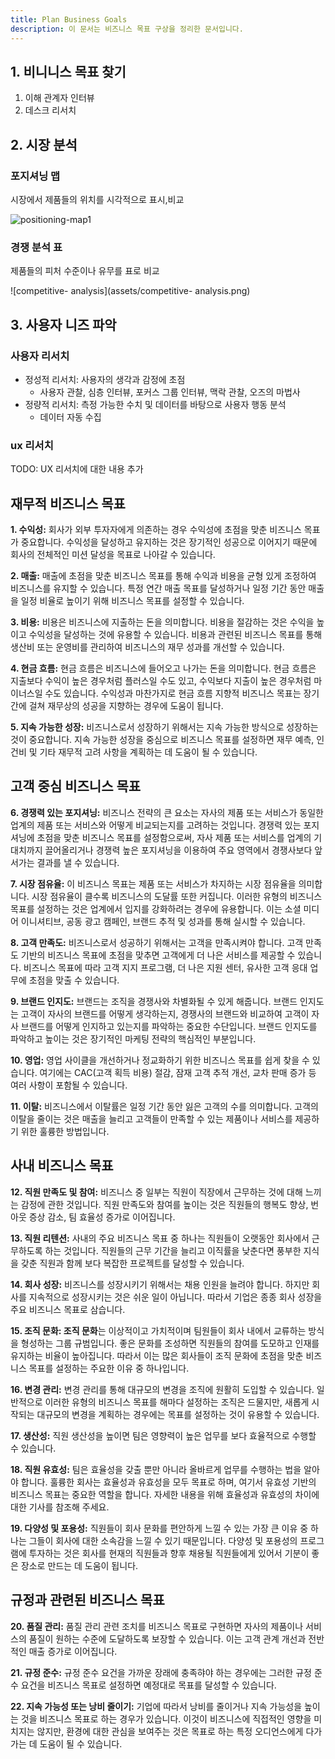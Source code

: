 ```yaml
---
title: Plan Business Goals
description: 이 문서는 비즈니스 목표 구상을 정리한 문서입니다.
---
```


## 1. 비니니스 목표 찾기

1. 이해 관계자 인터뷰
2. 데스크 리서치


## 2. 시장 분석


### 포지셔닝 맵

시장에서 제품들의 위치를 시각적으로 표시,비교

![positioning-map1](assets/positioning-map1.png)


### 경쟁 분석 표

제품들의 피처 수준이나 유무를 표로 비교

![competitive- analysis](assets/competitive- analysis.png)


## 3. 사용자 니즈 파악


### 사용자 리서치

- 정성적 리서치: 사용자의 생각과 감정에 초점
  - 사용자 관찰, 심층 인터뷰, 포커스 그룹 인터뷰, 맥락 관찰, 오즈의 마법사
- 정량적 리서치: 측정 가능한 수치 및 데이터를 바탕으로 사용자 행동 분석
  - 데이터 자동 수집


### ux 리서치

TODO: UX 리서치에 대한 내용 추가


## 재무적 비즈니스 목표

**1. 수익성:** 회사가 외부 투자자에게 의존하는 경우 수익성에 초점을 맞춘 비즈니스 목표가 중요합니다. 수익성을 달성하고 유지하는 것은 장기적인 성공으로 이어지기 때문에 회사의 전체적인 미션 달성을 목표로 나아갈 수 있습니다.

**2. 매출:** 매출에 초점을 맞춘 비즈니스 목표를 통해 수익과 비용을 균형 있게 조정하여 비즈니스를 유지할 수 있습니다. 특정 연간 매출 목표를 달성하거나 일정 기간 동안 매출을 일정 비율로 높이기 위해 비즈니스 목표를 설정할 수 있습니다.

**3. 비용:** 비용은 비즈니스에 지출하는 돈을 의미합니다. 비용을 절감하는 것은 수익을 높이고 수익성을 달성하는 것에 유용할 수 있습니다. 비용과 관련된 비즈니스 목표를 통해 생산비 또는 운영비를 관리하여 비즈니스의 재무 성과를 개선할 수 있습니다.

**4. 현금 흐름:** 현금 흐름은 비즈니스에 들어오고 나가는 돈을 의미합니다. 현금 흐름은 지출보다 수익이 높은 경우처럼 플러스일 수도 있고, 수익보다 지출이 높은 경우처럼 마이너스일 수도 있습니다. 수익성과 마찬가지로 현금 흐름 지향적 비즈니스 목표는 장기간에 걸쳐 재무상의 성공을 지향하는 경우에 도움이 됩니다.

**5. 지속 가능한 성장:** 비즈니스로서 성장하기 위해서는 지속 가능한 방식으로 성장하는 것이 중요합니다. 지속 가능한 성장을 중심으로 비즈니스 목표를 설정하면 재무 예측, 인건비 및 기타 재무적 고려 사항을 계획하는 데 도움이 될 수 있습니다.


## 고객 중심 비즈니스 목표

**6. 경쟁력 있는 포지셔닝:** 비즈니스 전략의 큰 요소는 자사의 제품 또는 서비스가 동일한 업계의 제품 또는 서비스와 어떻게 비교되는지를 고려하는 것입니다. 경쟁력 있는 포지셔닝에 초점을 맞춘 비즈니스 목표를 설정함으로써, 자사 제품 또는 서비스를 업계의 기대치까지 끌어올리거나 경쟁력 높은 포지셔닝을 이용하여 주요 영역에서 경쟁사보다 앞서가는 결과를 낼 수 있습니다.

**7. 시장 점유율:** 이 비즈니스 목표는 제품 또는 서비스가 차지하는 시장 점유율을 의미합니다. 시장 점유율이 클수록 비즈니스의 도달률 또한 커집니다. 이러한 유형의 비즈니스 목표를 설정하는 것은 업계에서 입지를 강화하려는 경우에 유용합니다. 이는 소셜 미디어 이니셔티브, 공동 광고 캠페인, 브랜드 추적 및 성과를 통해 실시할 수 있습니다.

**8. 고객 만족도:** 비즈니스로서 성공하기 위해서는 고객을 만족시켜야 합니다. 고객 만족도 기반의 비즈니스 목표에 초점을 맞추면 고객에게 더 나은 서비스를 제공할 수 있습니다. 비즈니스 목표에 따라 고객 지지 프로그램, 더 나은 지원 센터, 유사한 고객 응대 업무에 초점을 맞출 수 있습니다.

**9. 브랜드 인지도:** 브랜드는 조직을 경쟁사와 차별화될 수 있게 해줍니다. 브랜드 인지도는 고객이 자사의 브랜드를 어떻게 생각하는지, 경쟁사의 브랜드와 비교하여 고객이 자사 브랜드를 어떻게 인지하고 있는지를 파악하는 중요한 수단입니다. 브랜드 인지도를 파악하고 높이는 것은 장기적인 마케팅 전략의 핵심적인 부분입니다.

**10. 영업:** 영업 사이클을 개선하거나 정교화하기 위한 비즈니스 목표를 쉽게 찾을 수 있습니다. 여기에는 CAC(고객 획득 비용) 절감, 잠재 고객 추적 개선, 교차 판매 증가 등 여러 사항이 포함될 수 있습니다.

**11. 이탈:** 비즈니스에서 이탈률은 일정 기간 동안 잃은 고객의 수를 의미합니다. 고객의 이탈을 줄이는 것은 매출을 늘리고 고객들이 만족할 수 있는 제품이나 서비스를 제공하기 위한 훌륭한 방법입니다.


## 사내 비즈니스 목표

**12. 직원 만족도 및 참여:** 비즈니스 중 일부는 직원이 직장에서 근무하는 것에 대해 느끼는 감정에 관한 것입니다. 직원 만족도와 참여를 높이는 것은 직원들의 행복도 향상, 번아웃 증상 감소, 팀 효율성 증가로 이어집니다.

**13. 직원 리텐션:** 사내의 주요 비즈니스 목표 중 하나는 직원들이 오랫동안 회사에서 근무하도록 하는 것입니다. 직원들의 근무 기간을 늘리고 이직률을 낮춘다면 풍부한 지식을 갖춘 직원과 함께 보다 복잡한 프로젝트를 달성할 수 있습니다.

**14. 회사 성장:** 비즈니스를 성장시키기 위해서는 채용 인원을 늘려야 합니다. 하지만 회사를 지속적으로 성장시키는 것은 쉬운 일이 아닙니다. 따라서 기업은 종종 회사 성장을 주요 비즈니스 목표로 삼습니다.

**15. 조직 문화: 조직 문화**는 이상적이고 가치적이며 팀원들이 회사 내에서 교류하는 방식을 형성하는 그룹 규범입니다. 좋은 문화를 조성하면 직원들의 참여를 도모하고 인재를 유지하는 비율이 높아집니다. 따라서 이는 많은 회사들이 조직 문화에 초점을 맞춘 비즈니스 목표를 설정하는 주요한 이유 중 하나입니다.

**16. 변경 관리:** 변경 관리를 통해 대규모의 변경을 조직에 원활히 도입할 수 있습니다. 일반적으로 이러한 유형의 비즈니스 목표를 해마다 설정하는 조직은 드물지만, 새롭게 시작되는 대규모의 변경을 계획하는 경우에는 목표를 설정하는 것이 유용할 수 있습니다.

**17. 생산성:** 직원 생산성을 높이면 팀은 영향력이 높은 업무를 보다 효율적으로 수행할 수 있습니다.

**18. 직원 유효성:** 팀은 효율성을 갖출 뿐만 아니라 올바르게 업무를 수행하는 법을 알아야 합니다. 훌륭한 회사는 효율성과 유효성을 모두 목표로 하며, 여기서 유효성 기반의 비즈니스 목표는 중요한 역할을 합니다. 자세한 내용을 위해 효율성과 유효성의 차이에 대한 기사를 참조해 주세요.

**19. 다양성 및 포용성:** 직원들이 회사 문화를 편안하게 느낄 수 있는 가장 큰 이유 중 하나는 그들이 회사에 대한 소속감을 느낄 수 있기 때문입니다. 다양성 및 포용성의 프로그램에 투자하는 것은 회사를 현재의 직원들과 향후 채용될 직원들에게 있어서 기분이 좋은 장소로 만드는 데 도움이 됩니다.


## 규정과 관련된 비즈니스 목표

**20. 품질 관리:** 품질 관리 관련 조치를 비즈니스 목표로 구현하면 자사의 제품이나 서비스의 품질이 원하는 수준에 도달하도록 보장할 수 있습니다. 이는 고객 관계 개선과 전반적인 매출 증가로 이어집니다.

**21. 규정 준수:** 규정 준수 요건을 가까운 장래에 충족햐야 하는 경우에는 그러한 규정 준수 요건을 비즈니스 목표로 설정하면 예정대로 목표를 달성할 수 있습니다.

**22. 지속 가능성 또는 낭비 줄이기:** 기업에 따라서 낭비를 줄이거나 지속 가능성을 높이는 것을 비즈니스 목표로 하는 경우가 있습니다. 이것이 비즈니스에 직접적인 영향을 미치지는 않지만, 환경에 대한 관심을 보여주는 것은 목표로 하는 특정 오디언스에게 다가가는 데 도움이 될 수 있습니다.
